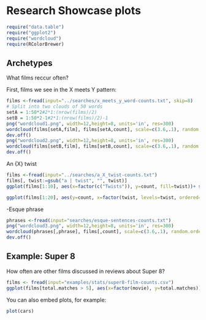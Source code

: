 Research Showcase plots
========================================================

```{r}
require("data.table")
require("ggplot2")
require("wordcloud")
require(RColorBrewer)
```

## Archetypes
What films reccur often?

First, films we see in the X meets Y pattern:

```{r}
films <-fread(input="../searches/x_meets_y_word-counts.txt", skip=8)
# Split into two clouds of 50 words
setA = 1:50*2#2*1:(nrow(films)/2)
setB = 1:50*2-1#2*1:(nrow(films)/2)-1
png("wordcloud1.png", width=12,height=8, units='in', res=300)
wordcloud(films[setA,film], films[setA,count], scale=c(3.6,.1), random.order=FALSE, rot.per=.15, colors=brewer.pal(8,"Oranges")[2:7])
dev.off()
png("wordcloud2.png", width=12,height=8, units='in', res=300)
wordcloud(films[setB,film], films[setB,count], scale=c(3.6,.1), random.order=FALSE, rot.per=.15, colors=brewer.pal(8,"Blues")[2:7])
dev.off()


```

An {X} twist
```{r}
films <-fread(input="../searches/a_X_twist-counts.txt")
films[, twist:=gsub("a | twist", "", twist)]
ggplot(films[1:10], aes(x=factor(c("Twists")), y=count, fill=twist))+ scale_fill_hue(h=c(180, 270))+geom_bar(stat="identity")+theme_minimal()+ geom_text(aes(label = twist, size = count), hjust = 0.5, vjust = 3, position = "stack")+ scale_size(range=c(3,6))
```

```{r fig.width=7, fig.height=6}
ggplot(films[1:20], aes(y=count, x=factor(twist, levels=twist, ordered=TRUE)))+geom_bar()+theme_minimal()+coord_flip()+labs(x="twist")

```

-Esque phrase
```{r}
phrases <-fread(input="searches/esque-sentences-counts.txt")
png("wordcloud3.png", width=12,height=8, units='in', res=300)
wordcloud(phrases[,phrase], films[,count], scale=c(3.6,.1), random.order=FALSE, rot.per=.15, colors=brewer.pal(8,"Greys")[2:7])
dev.off()
```

## Example: Super 8
How often are other films discussed in reviews about Super 8?

```{r}
films <- fread(input="examples/stats/super8-film-counts.csv")
ggplot(films[total.matches > 5], aes(x=factor(movie), y=total.matches))+geom_bar(stat="identity")+theme_minimal()
```

You can also embed plots, for example:

```{r fig.width=7, fig.height=6}
plot(cars)
```

